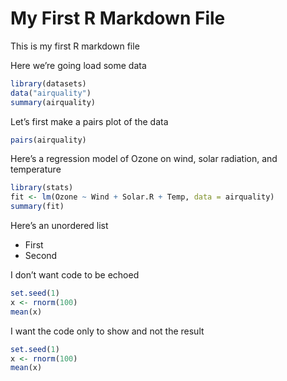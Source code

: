 My First R Markdown File
==============================

This is my first R markdown file

Here we're going load some data

``` r
library(datasets)
data("airquality")
summary(airquality)
```


Let's first make a pairs plot of the data


```r
pairs(airquality)
```


Here's a regression model of Ozone on wind, solar radiation, and temperature


``` r
library(stats)
fit <- lm(Ozone ~ Wind + Solar.R + Temp, data = airquality)
summary(fit)

```

Here's an unordered list

* First
* Second


I don't want code to be echoed

``` r
set.seed(1)
x <- rnorm(100)
mean(x)
```


I want the code only to show and not the result
``` r
set.seed(1)
x <- rnorm(100)
mean(x)
```
